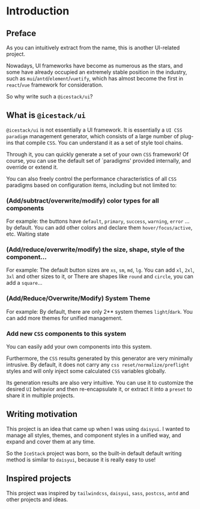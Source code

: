 # Introduction

## Preface

As you can intuitively extract from the name, this is another UI-related project.

Nowadays, UI frameworks have become as numerous as the stars, and some have already occupied an extremely stable position in the industry, such as `mui`/`antd`/`element`/`vuetify`, which has almost become the first in `react`/`vue` framework for consideration.

So why write such a `@icestack/ui`?

## What is `@icestack/ui`

`@icestack/ui` is not essentially a UI framework. It is essentially a `UI CSS paradigm` management generator, which consists of a large number of plug-ins that compile `CSS`. You can understand it as a set of style tool chains.

Through it, you can quickly generate a set of your own `CSS` framework! Of course, you can use the default set of `paradigms' provided internally, and override or extend it.

You can also freely control the performance characteristics of all `CSS` paradigms based on configuration items, including but not limited to:

### (Add/subtract/overwrite/modify) color types for all components

For example: the buttons have `default`, `primary`, `success`, `warning`, `error` ... by default. You can add other colors and declare them `hover/focus/active`, etc. Waiting state

### (Add/reduce/overwrite/modify) the size, shape, style of the component...

For example: The default button sizes are `xs`, `sm`, `md`, `lg`. You can add `xl`, `2xl`, `3xl` and other sizes to it, or There are shapes like `round` and `circle`, you can add a `square`...

### (Add/Reduce/Overwrite/Modify) System Theme

For example: By default, there are only 2** system themes `light`/`dark`. You can add more themes for unified management.

### Add new `CSS` components to this system

You can easily add your own components into this system.

Furthermore, the `CSS` results generated by this generator are very minimally intrusive. By default, it does not carry any `css reset/normalize/preflight` styles and will only inject some calculated `CSS` variables globally.

Its generation results are also very intuitive. You can use it to customize the desired `UI` behavior and then re-encapsulate it, or extract it into a `preset` to share it in multiple projects.

## Writing motivation

This project is an idea that came up when I was using `daisyui`. I wanted to manage all styles, themes, and component styles in a unified way, and expand and cover them at any time.

So the `IceStack` project was born, so the built-in default default writing method is similar to `daisyui`, because it is really easy to use!

## Inspired projects

This project was inspired by `tailwindcss`, `daisyui`, `sass`, `postcss`, `antd` and other projects and ideas.